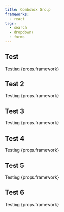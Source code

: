 ```yaml
---
title: Combobox Group
frameworks:
  - react
tags:
  - search
  - dropdowns
  - forms
---
```


## Test

Testing {props.framework}

## Test 2

Testing {props.framework}

## Test 3

Testing {props.framework}

## Test 4

Testing {props.framework}

## Test 5

Testing {props.framework}

## Test 6

Testing {props.framework}
